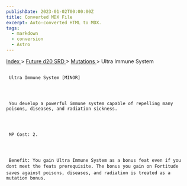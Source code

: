 ```yaml
---
publishDate: 2023-01-02T00:00:00Z
title: Converted MDX File
excerpt: Auto-converted HTML to MDX.
tags:
  - markdown
  - conversion
  - Astro
---
```







[
      Index
     ](-index)
     >
     [
      Future d20 SRD
     ](future-d20-srd-index)
     >
     [
      Mutations
     ](future-d20-srd-mutations-index)
     > Ultra Immune System
    





## 
     Ultra Immune System [MINOR]
    



     You develop a powerful immune system capable of repelling many poisons, diseases, and radiation sickness.
    



     MP Cost: 2.
    



     Benefit: You gain Ultra Immune System as a bonus feat even if you dont meet the feats prerequisite. The bonus you gain on Fortitude saves against poisons, diseases, and radiation is treated as a mutation bonus.
    




